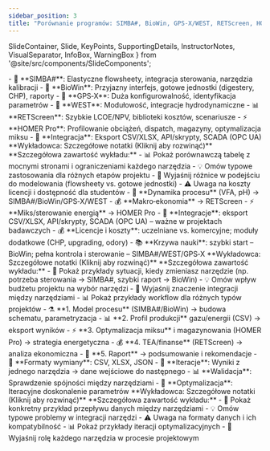 ```yaml
---
sidebar_position: 3
title: "Porównanie programów: SIMBA#, BioWin, GPS-X/WEST, RETScreen, HOMER Pro"
---
```


  SlideContainer, 
  Slide, 
  KeyPoints, 
  SupportingDetails, 
  InstructorNotes,
  VisualSeparator,
  InfoBox,
  WarningBox
} from '@site/src/components/SlideComponents';

<SlideContainer>

<Slide title="🔧 Przegląd narzędzi" type="info">

<KeyPoints title="⚗️ Narzędzia procesowe (CAE)">
- 🔬 **SIMBA#**: Elastyczne flowsheety, integracja sterowania, narzędzia kalibracji
- 🚀 **BioWin**: Przyjazny interfejs, gotowe jednostki (digestery, CHP), raporty
- 🎯 **GPS‑X**: Duża konfigurowalność, identyfikacja parametrów
- 🌊 **WEST**: Modułowość, integracje hydrodynamiczne
</KeyPoints>

<SupportingDetails title="💰 Narzędzia ekonomiczne i optymalizacyjne">
- 📊 **RETScreen**: Szybkie LCOE/NPV, biblioteki kosztów, scenariusze
- ⚡ **HOMER Pro**: Profilowanie obciążeń, dispatch, magazyny, optymalizacja miksu
- 🔗 **Integracja**: Eksport CSV/XLSX, API/skrypty, SCADA (OPC UA)
</SupportingDetails>

<InstructorNotes>
**Wykładowca: Szczegółowe notatki (Kliknij aby rozwinąć)**
**Szczegółowa zawartość wykładu:**
- 📊 Pokaż porównawczą tabelę z mocnymi stronami i ograniczeniami każdego narzędzia
- 💡 Omów typowe zastosowania dla różnych etapów projektu
- 🔧 Wyjaśnij różnice w podejściu do modelowania (flowsheety vs. gotowe jednostki)
- ⚠️ Uwaga na koszty licencji i dostępność dla studentów
</InstructorNotes>

</Slide>

<VisualSeparator type="technical" />

<Slide title="🎯 Kryteria wyboru" type="tip">

<KeyPoints title="📊 Poziom szczegółowości">
- 🔬 **Dynamika procesu** (VFA, pH) → SIMBA#/BioWin/GPS‑X/WEST
- 💰 **Makro‑ekonomia** → RETScreen
- ⚡ **Miks/sterowanie energią** → HOMER Pro
</KeyPoints>

<SupportingDetails title="🔗 Integracje i koszty">
- 📁 **Integracje**: eksport CSV/XLSX, API/skrypty, SCADA (OPC UA) – ważne w projektach badawczych
- 💰 **Licencje i koszty**: uczelniane vs. komercyjne; moduły dodatkowe (CHP, upgrading, odory)
- 📚 **Krzywa nauki**: szybki start – BioWin; pełna kontrola i sterowanie – SIMBA#/WEST/GPS‑X
</SupportingDetails>

<InstructorNotes>
**Wykładowca: Szczegółowe notatki (Kliknij aby rozwinąć)**
**Szczegółowa zawartość wykładu:**
- 🎯 Pokaż przykłady sytuacji, kiedy zmieniasz narzędzie (np. potrzeba sterowania → SIMBA#, szybki raport → BioWin)
- 💡 Omów wpływ budżetu projektu na wybór narzędzi
- 🔧 Wyjaśnij znaczenie integracji między narzędziami
- 📊 Pokaż przykłady workflow dla różnych typów projektów
</InstructorNotes>

</Slide>

<VisualSeparator type="data" />

<Slide title="🔄 Workflow między narzędziami" type="success">

<KeyPoints title="📈 Sekwencja pracy">
- ⚗️ **1. Model procesu** (SIMBA#/BioWin) → budowa schematu, parametryzacja
- 📊 **2. Profil produkcji** gazu/energii (CSV) → eksport wyników
- ⚡ **3. Optymalizacja miksu** i magazynowania (HOMER Pro) → strategia energetyczna
- 💰 **4. TEA/finanse** (RETScreen) → analiza ekonomiczna
- 📝 **5. Raport** → podsumowanie i rekomendacje
</KeyPoints>

<SupportingDetails title="🔗 Kluczowe interfejsy">
- 📁 **Formaty wymiany**: CSV, XLSX, JSON
- 🔄 **Iteracje**: Wyniki z jednego narzędzia → dane wejściowe do następnego
- 📊 **Walidacja**: Sprawdzenie spójności między narzędziami
- 🎯 **Optymalizacja**: Iteracyjne doskonalenie parametrów
</SupportingDetails>

<InstructorNotes>
**Wykładowca: Szczegółowe notatki (Kliknij aby rozwinąć)**
**Szczegółowa zawartość wykładu:**
- 🔄 Pokaż konkretny przykład przepływu danych między narzędziami
- 💡 Omów typowe problemy w integracji narzędzi
- ⚠️ Uwaga na formaty danych i ich kompatybilność
- 📊 Pokaż przykłady iteracji optymalizacyjnych
- 🎯 Wyjaśnij rolę każdego narzędzia w procesie projektowym
</InstructorNotes>

</Slide>

<VisualSeparator type="energy" />

</SlideContainer>

